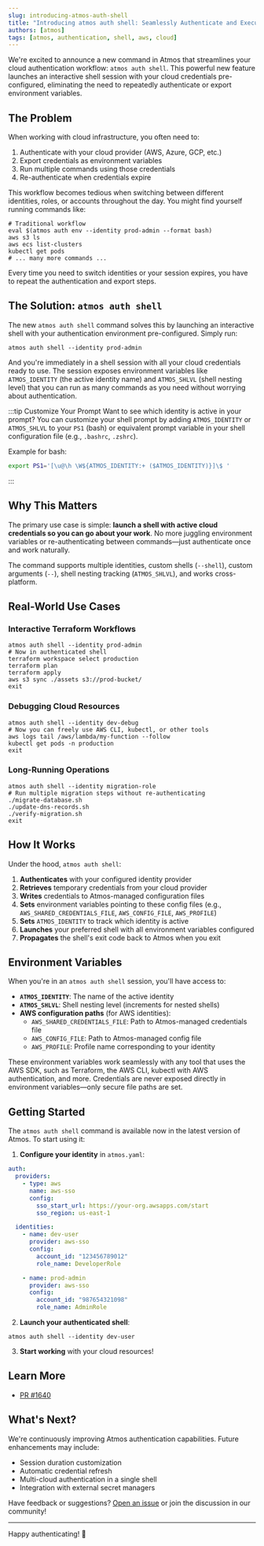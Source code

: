 ```yaml
---
slug: introducing-atmos-auth-shell
title: "Introducing atmos auth shell: Seamlessly Authenticate and Execute"
authors: [atmos]
tags: [atmos, authentication, shell, aws, cloud]
---
```


We're excited to announce a new command in Atmos that streamlines your cloud authentication workflow: `atmos auth shell`. This powerful new feature launches an interactive shell session with your cloud credentials pre-configured, eliminating the need to repeatedly authenticate or export environment variables.

<!-- truncate -->

## The Problem

When working with cloud infrastructure, you often need to:

1. Authenticate with your cloud provider (AWS, Azure, GCP, etc.)
2. Export credentials as environment variables
3. Run multiple commands using those credentials
4. Re-authenticate when credentials expire

This workflow becomes tedious when switching between different identities, roles, or accounts throughout the day. You might find yourself running commands like:

```shell
# Traditional workflow
eval $(atmos auth env --identity prod-admin --format bash)
aws s3 ls
aws ecs list-clusters
kubectl get pods
# ... many more commands ...
```

Every time you need to switch identities or your session expires, you have to repeat the authentication and export steps.

## The Solution: `atmos auth shell`

The new `atmos auth shell` command solves this by launching an interactive shell with your authentication environment pre-configured. Simply run:

```shell
atmos auth shell --identity prod-admin
```

And you're immediately in a shell session with all your cloud credentials ready to use. The session exposes environment variables like `ATMOS_IDENTITY` (the active identity name) and `ATMOS_SHLVL` (shell nesting level) that you can run as many commands as you need without worrying about authentication.

:::tip Customize Your Prompt
Want to see which identity is active in your prompt? You can customize your shell prompt by adding `ATMOS_IDENTITY` or `ATMOS_SHLVL` to your `PS1` (bash) or equivalent prompt variable in your shell configuration file (e.g., `.bashrc`, `.zshrc`).

Example for bash:
```bash
export PS1='[\u@\h \W${ATMOS_IDENTITY:+ ($ATMOS_IDENTITY)}]\$ '
```
:::

## Why This Matters

The primary use case is simple: **launch a shell with active cloud credentials so you can go about your work**. No more juggling environment variables or re-authenticating between commands—just authenticate once and work naturally.

The command supports multiple identities, custom shells (`--shell`), custom arguments (`--`), shell nesting tracking (`ATMOS_SHLVL`), and works cross-platform.

## Real-World Use Cases

### Interactive Terraform Workflows

```shell
atmos auth shell --identity prod-admin
# Now in authenticated shell
terraform workspace select production
terraform plan
terraform apply
aws s3 sync ./assets s3://prod-bucket/
exit
```

### Debugging Cloud Resources

```shell
atmos auth shell --identity dev-debug
# Now you can freely use AWS CLI, kubectl, or other tools
aws logs tail /aws/lambda/my-function --follow
kubectl get pods -n production
exit
```

### Long-Running Operations

```shell
atmos auth shell --identity migration-role
# Run multiple migration steps without re-authenticating
./migrate-database.sh
./update-dns-records.sh
./verify-migration.sh
exit
```

## How It Works

Under the hood, `atmos auth shell`:

1. **Authenticates** with your configured identity provider
2. **Retrieves** temporary credentials from your cloud provider
3. **Writes** credentials to Atmos-managed configuration files
4. **Sets** environment variables pointing to these config files (e.g., `AWS_SHARED_CREDENTIALS_FILE`, `AWS_CONFIG_FILE`, `AWS_PROFILE`)
5. **Sets** `ATMOS_IDENTITY` to track which identity is active
6. **Launches** your preferred shell with all environment variables configured
7. **Propagates** the shell's exit code back to Atmos when you exit

## Environment Variables

When you're in an `atmos auth shell` session, you'll have access to:

- **`ATMOS_IDENTITY`**: The name of the active identity
- **`ATMOS_SHLVL`**: Shell nesting level (increments for nested shells)
- **AWS configuration paths** (for AWS identities):
  - `AWS_SHARED_CREDENTIALS_FILE`: Path to Atmos-managed credentials file
  - `AWS_CONFIG_FILE`: Path to Atmos-managed config file
  - `AWS_PROFILE`: Profile name corresponding to your identity

These environment variables work seamlessly with any tool that uses the AWS SDK, such as Terraform, the AWS CLI, kubectl with AWS authentication, and more. Credentials are never exposed directly in environment variables—only secure file paths are set.

## Getting Started

The `atmos auth shell` command is available now in the latest version of Atmos. To start using it:

1. **Configure your identity** in `atmos.yaml`:

```yaml
auth:
  providers:
    - type: aws
      name: aws-sso
      config:
        sso_start_url: https://your-org.awsapps.com/start
        sso_region: us-east-1

  identities:
    - name: dev-user
      provider: aws-sso
      config:
        account_id: "123456789012"
        role_name: DeveloperRole

    - name: prod-admin
      provider: aws-sso
      config:
        account_id: "987654321098"
        role_name: AdminRole
```

2. **Launch your authenticated shell**:

```shell
atmos auth shell --identity dev-user
```

3. **Start working** with your cloud resources!

## Learn More

- [PR #1640](https://github.com/cloudposse/atmos/pull/1640)

## What's Next?

We're continuously improving Atmos authentication capabilities. Future enhancements may include:

- Session duration customization
- Automatic credential refresh
- Multi-cloud authentication in a single shell
- Integration with external secret managers

Have feedback or suggestions? [Open an issue](https://github.com/cloudposse/atmos/issues) or join the discussion in our community!

---

Happy authenticating! 🚀
